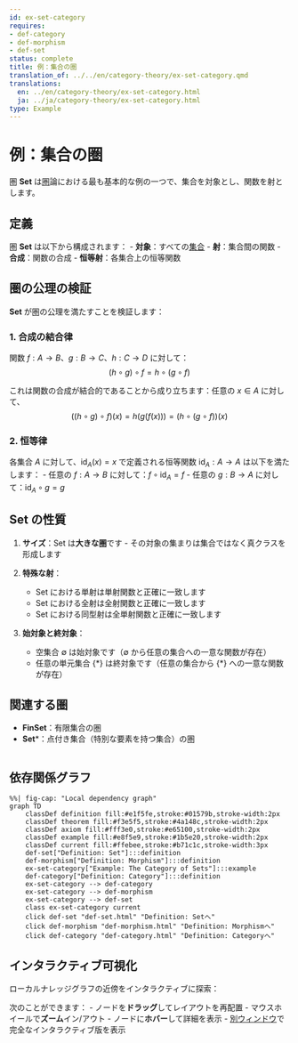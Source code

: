```yaml
---
id: ex-set-category
requires:
- def-category
- def-morphism
- def-set
status: complete
title: 例：集合の圏
translation_of: ../../en/category-theory/ex-set-category.qmd
translations:
  en: ../en/category-theory/ex-set-category.html
  ja: ../ja/category-theory/ex-set-category.html
type: Example
---
```


# 例：集合の圏

圏 **Set** は[圏](def-category.qmd)論における最も基本的な例の一つで、集合を対象とし、関数を射とします。

## 定義

圏 **Set** は以下から構成されます：
- **対象**：すべての[集合](../logic-set-theory/def-set.qmd)
- **射**：集合間の関数
- **合成**：関数の合成
- **恒等射**：各集合上の恒等関数

## 圏の公理の検証

**Set** が圏の公理を満たすことを検証します：

### 1. 合成の結合律

関数 $f: A \to B$、$g: B \to C$、$h: C \to D$ に対して：
$$(h \circ g) \circ f = h \circ (g \circ f)$$

これは関数の合成が結合的であることから成り立ちます：任意の $x \in A$ に対して、
$$((h \circ g) \circ f)(x) = h(g(f(x))) = (h \circ (g \circ f))(x)$$

### 2. 恒等律

各集合 $A$ に対して、$\text{id}_A(x) = x$ で定義される恒等関数 $\text{id}_A: A \to A$ は以下を満たします：
- 任意の $f: A \to B$ に対して：$f \circ \text{id}_A = f$
- 任意の $g: B \to A$ に対して：$\text{id}_A \circ g = g$

## Set の性質

1. **サイズ**：Set は**大きな圏**です - その対象の集まりは集合ではなく真クラスを形成します

2. **特殊な射**：
   - Set における単射は単射関数と正確に一致します
   - Set における全射は全射関数と正確に一致します
   - Set における同型射は全単射関数と正確に一致します

3. **始対象と終対象**：
   - 空集合 $\emptyset$ は始対象です（$\emptyset$ から任意の集合への一意な関数が存在）
   - 任意の単元集合 $\{*\}$ は終対象です（任意の集合から $\{*\}$ への一意な関数が存在）

## 関連する圏

- **FinSet**：有限集合の圏
- **Set***：点付き集合（特別な要素を持つ集合）の圏

```mermaid
```

## 依存関係グラフ

```mermaid
%%| fig-cap: "Local dependency graph"
graph TD
    classDef definition fill:#e1f5fe,stroke:#01579b,stroke-width:2px
    classDef theorem fill:#f3e5f5,stroke:#4a148c,stroke-width:2px
    classDef axiom fill:#fff3e0,stroke:#e65100,stroke-width:2px
    classDef example fill:#e8f5e9,stroke:#1b5e20,stroke-width:2px
    classDef current fill:#ffebee,stroke:#b71c1c,stroke-width:3px
    def-set["Definition: Set"]:::definition
    def-morphism["Definition: Morphism"]:::definition
    ex-set-category["Example: The Category of Sets"]:::example
    def-category["Definition: Category"]:::definition
    ex-set-category --> def-category
    ex-set-category --> def-morphism
    ex-set-category --> def-set
    class ex-set-category current
    click def-set "def-set.html" "Definition: Setへ"
    click def-morphism "def-morphism.html" "Definition: Morphismへ"
    click def-category "def-category.html" "Definition: Categoryへ"
```

## インタラクティブ可視化

ローカルナレッジグラフの近傍をインタラクティブに探索：

::: {.graph-viz data-id="ex-set-category" data-width="700" data-height="500"}
:::

次のことができます：
- ノードを**ドラッグ**してレイアウトを再配置
- マウスホイールで**ズーム**イン/アウト
- ノードに**ホバー**して詳細を表示
- [別ウィンドウ](../../output/interactive/ex-set-category.html){target="_blank"}で完全なインタラクティブ版を表示
